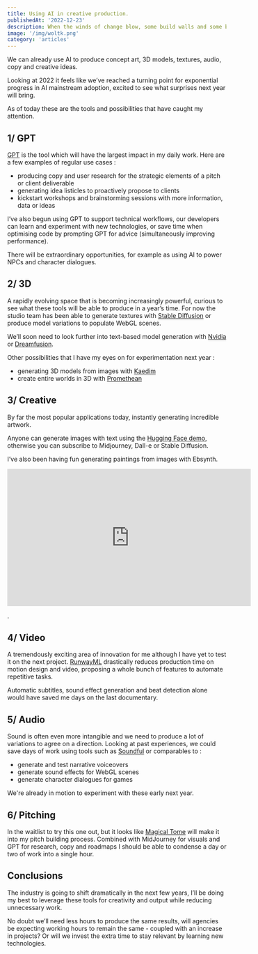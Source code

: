 ```yaml
---
title: Using AI in creative production.
publishedAt: '2022-12-23'
description: When the winds of change blow, some build walls and some build windmills..
image: '/img/woltk.png'
category: 'articles'
---
```


We can already use AI to produce concept art, 3D models, textures, audio, copy and creative ideas.

Looking at 2022 it feels like we’ve reached a turning point for exponential progress in AI mainstream adoption, excited to see what surprises next year will bring.

As of today these are the tools and possibilities that have caught my attention.

## 1/ GPT

[GPT](https://chat.openai.com/) is the tool which will have the largest impact in my daily work. Here are a few examples of regular use cases :

- producing copy and user research for the strategic elements of a pitch or client deliverable
- generating idea listicles to proactively propose to clients
- kickstart workshops and brainstorming sessions with more information, data or ideas

I’ve also begun using GPT to support technical workflows, our developers can learn and experiment with new technologies, or save time when optimising code by prompting GPT for advice (simultaneously improving performance).

There will be extraordinary opportunities, for example as using AI to power NPCs and character dialogues.

## 2/ 3D

A rapidly evolving space that is becoming increasingly powerful, curious to see what these tools will be able to produce in a year’s time. For now the studio team has been able to generate textures with [Stable Diffusion](https://stablediffusionweb.com/) or produce model variations to populate WebGL scenes.

We’ll soon need to look further into text-based model generation with [Nvidia](https://www.youtube.com/watch?utm_campaign=Pixel%20Chronicles&utm_medium=email&utm_source=Revue%20newsletter&v=shy51E-MU8Y) or [Dreamfusion](https://dreamfusion3d.github.io/gallery.html).

Other possibilities that I have my eyes on for experimentation next year :

- generating 3D models from images with [Kaedim](https://www.kaedim3d.com/)
- create entire worlds in 3D with [Promethean](https://www.prometheanai.com/)

## 3/ Creative

By far the most popular applications today, instantly generating incredible artwork.

Anyone can generate images with text using the [Hugging Face demo](https://huggingface.co/spaces/stabilityai/stable-diffusion), otherwise you can subscribe to Midjourney, Dall-e or Stable Diffusion.

I’ve also been having fun generating paintings from images with Ebsynth.

<iframe
  width='560'
  height='315'
  src='https://www.youtube.com/embed/eghGQtQhY38'
  title='YouTube video player'
  frameborder='0'
  allow='accelerometer; autoplay; clipboard-write; encrypted-media; gyroscope; picture-in-picture'
  allowfullscreen
></iframe>

.

## 4/ Video

A tremendously exciting area of innovation for me although I have yet to test it on the next project. [RunwayML](https://runwayml.com/) drastically reduces production time on motion design and video, proposing a whole bunch of features to automate repetitive tasks.

Automatic subtitles, sound effect generation and beat detection alone would have saved me days on the last documentary.

## 5/ Audio

Sound is often even more intangible and we need to produce a lot of variations to agree on a direction. Looking at past experiences, we could save days of work using tools such as [Soundful](https://soundful.com/) or comparables to :

- generate and test narrative voiceovers
- generate sound effects for WebGL scenes
- generate character dialogues for games

We're already in motion to experiment with these early next year.

## 6/ Pitching

In the waitlist to try this one out, but it looks like [Magical Tome](https://beta.tome.app/) will make it into my pitch building process. Combined with MidJourney for visuals and GPT for research, copy and roadmaps I should be able to condense a day or two of work into a single hour.

## Conclusions

The industry is going to shift dramatically in the next few years, I’ll be doing my best to leverage these tools for creativity and output while reducing unnecessary work.

No doubt we’ll need less hours to produce the same results, will agencies be expecting working hours to remain the same - coupled with an increase in projects? Or will we invest the extra time to stay relevant by learning new technologies.
